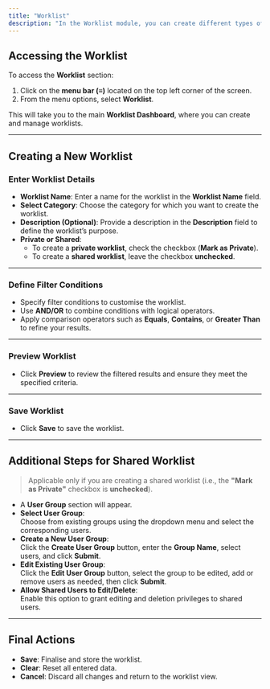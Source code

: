 ```yaml
---
title: "Worklist"
description: "In the Worklist module, you can create different types of worklists: Account Receivable, Coding, Credentialing, Coding Audit, and Facesheet. Each worklist type allows you to organise and streamline your tasks efficiently. Worklists created here will be reflected in their respective modules, ensuring seamless integration and easy access to your work items."
---
```


## Accessing the Worklist

To access the **Worklist** section:

1. Click on the **menu bar (≡)** located on the top left corner of the screen.
2. From the menu options, select **Worklist**.

This will take you to the main **Worklist Dashboard**, where you can create and manage worklists.

---

## Creating a New Worklist

### Enter Worklist Details

- **Worklist Name**: Enter a name for the worklist in the **Worklist Name** field.
- **Select Category**: Choose the category for which you want to create the worklist.
- **Description (Optional)**: Provide a description in the **Description** field to define the worklist’s purpose.
- **Private or Shared**:
  - To create a **private worklist**, check the checkbox (**Mark as Private**).
  - To create a **shared worklist**, leave the checkbox **unchecked**.

---

### Define Filter Conditions

- Specify filter conditions to customise the worklist.
- Use **AND/OR** to combine conditions with logical operators.
- Apply comparison operators such as **Equals**, **Contains**, or **Greater Than** to refine your results.

---

### Preview Worklist

- Click **Preview** to review the filtered results and ensure they meet the specified criteria.

---

### Save Worklist

- Click **Save** to save the worklist.

---

## Additional Steps for Shared Worklist

> Applicable only if you are creating a shared worklist (i.e., the **"Mark as Private"** checkbox is **unchecked**).

- A **User Group** section will appear.
- **Select User Group**:\
  Choose from existing groups using the dropdown menu and select the corresponding users.
- **Create a New User Group**:\
  Click the **Create User Group** button, enter the **Group Name**, select users, and click **Submit**.
- **Edit Existing User Group**:\
  Click the **Edit User Group** button, select the group to be edited, add or remove users as needed, then click **Submit**.
- **Allow Shared Users to Edit/Delete**:\
  Enable this option to grant editing and deletion privileges to shared users.

---

## Final Actions

- **Save**: Finalise and store the worklist.
- **Clear**: Reset all entered data.
- **Cancel**: Discard all changes and return to the worklist view.